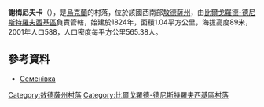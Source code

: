 {{coord|46|16|44|N|30|7|15|E|scale:30000|display=title}}

'''謝梅尼夫卡'''（{{lang-uk|Семенівка}}），是[[烏克蘭|烏克蘭]]的村落，位於該國西南部[[敖德薩州|敖德薩州]]，由[[比爾戈羅德-德尼斯特羅夫西基區|比爾戈羅德-德尼斯特羅夫西基區]]負責管轄，始建於1824年，面積1.04平方公里，海拔高度89米，2001年人口588，人口密度每平方公里565.38人。

==參考資料==
* [http://w1.c1.rada.gov.ua/pls/z7503/A005?rdat1=04.07.2013&rf7571=23847 Семенівка]

{{DEFAULTSORT:Семенівка}}
[[Category:敖德薩州村落|Category:敖德薩州村落]]
[[Category:比爾戈羅德-德尼斯特羅夫西基區村落|Category:比爾戈羅德-德尼斯特羅夫西基區村落]]


{{Odessa-geo-stub}}